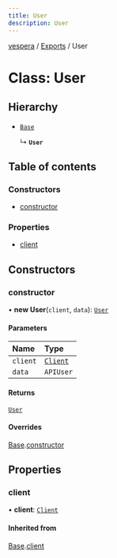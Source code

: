 ```yaml
---
title: User
description: User
---
```

[vespera](../README) / [Exports](../modules) / User

# Class: User

## Hierarchy

- [`Base`](Base)

  ↳ **`User`**

## Table of contents

### Constructors

- [constructor](User#constructor)

### Properties

- [client](User#client)

## Constructors

### constructor

• **new User**(`client`, `data`): [`User`](User)

#### Parameters

| Name | Type |
| :------ | :------ |
| `client` | [`Client`](Client) |
| `data` | `APIUser` |

#### Returns

[`User`](User)

#### Overrides

[Base](Base).[constructor](Base#constructor)




## Properties

### client

• **client**: [`Client`](Client)

#### Inherited from

[Base](Base).[client](Base#client)



